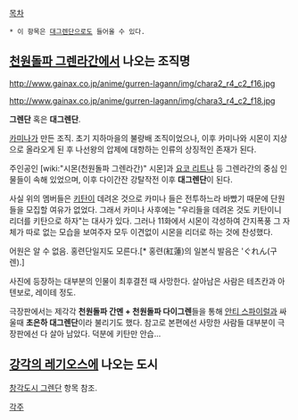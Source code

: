 [[목차]]

 * 이 항목은 [[대그렌단]]으로도 들어올 수 있다.

== [[천원돌파 그렌라간]]에서 나오는 조직명 ==
http://www.gainax.co.jp/anime/gurren-lagann/img/chara2_r4_c2_f16.jpg

http://www.gainax.co.jp/anime/gurren-lagann/img/chara3_r4_c2_f18.jpg

'''그렌단''' 혹은 '''대그렌단'''.

[[카미나]]가 만든 조직. 초기 지하마을의 불량배 조직이었으나, 이후 카미나와 시몬이 지상으로 올라오게 된 후 나선왕의 압제에 대항하는 인류의 상징적인 존재가 된다.

주인공인 [wiki:"시몬(천원돌파 그렌라간)" 시몬]과 [[요코 리트나]] 등 그렌라간의 중심 인물들이 속해 있었으며, 이후 다이간잔 강탈작전 이후 '''대그렌단'''이 된다.

사실 위의 멤버들은 [[키탄]]이 데려온 것으로 카미나 들은 전투하느라 바빴기 때문에 단원들을 모집할 여유가 없었다. 그래서 카미나 사후에는 "우리들을 데려온 것도 키탄이니 리더를 키탄으로 하자"는 대사가 있다. 그러나 11화에서 시몬이 각성하여 간지폭풍 그 자체가 따로 없는 모습을 보여주자 모두 이견없이 시몬을 리더로 하는 것에 찬성했다.

어원은 알 수 없음. 홍련단일지도 모른다.[* 홍련(紅蓮)의 일본식 발음은 'ぐれん(구렌).]

사진에 등장하는 대부분의 인물이 최후결전 때 사망한다. 살아남은 사람은 테츠칸과 아텐보로, 레이테 정도.

극장판에서는 제각각 '''천원돌파 간멘 + 천원돌파 다이그렌'''들을 통해 [[안티 스파이럴]]과 싸울때 '''초은하 대그렌단'''이라 불리기도 했다.
참고로 본편에선 사망한 사람들 대부분이 극장판에선 다 살아 남았다. 덕분에 키탄만 안습...

== [[강각의 레기오스]]에 나오는 도시 ==
[[창각도시 그렌단]] 항목 참조.

[[각주]]
